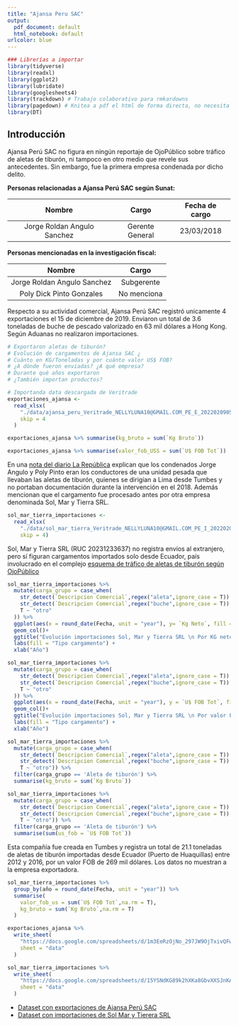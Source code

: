 ```yaml
---
title: "Ajansa Peru SAC"
output:
  pdf_document: default
  html_notebook: default
urlcolor: blue
---
```


```r
### Librerías a importar
library(tidyverse)
library(readxl)
library(ggplot2)
library(lubridate)
library(googlesheets4)
library(trackdown) # Trabajo colaborativo para rmkardowns
library(pagedown) # Knitea a pdf el html de forma directa, no necesita latex
library(DT)
```

## Introducción

Ajansa Perú SAC no figura en ningún reportaje de OjoPúblico sobre tráfico de aletas de tiburón, ni tampoco en otro medio que revele sus antecedentes. Sin embargo, fue la primera empresa condenada por dicho delito. 

**Personas relacionadas a Ajansa Perú SAC según Sunat:**

| Nombre | Cargo | Fecha de cargo |
|  :---: |:----: | :----: |
| Jorge Roldan Angulo Sanchez | Gerente General | 23/03/2018 | 

 
**Personas mencionadas en la investigación fiscal:**

| Nombre | Cargo |
| :----: |:----: |
| Jorge Roldan Angulo Sanchez | Subgerente |
| Poly Dick Pinto Gonzales | No menciona |

Respecto a su actividad comercial, Ajansa Perú SAC registró unicamente 4 exportaciones el 15 de diciembre de 2019. Enviaron un total de 3.6 toneladas de buche de pescado valorizado en 63 mil dólares a Hong Kong. Según Aduanas no realizaron importaciones.

```r
# Exportaron aletas de tiburón?
# Evolución de cargamentos de Ajansa SAC ¿
# Cuánto en KG/Toneladas y por cuánto valor US$ FOB? 
# ¿A dónde fueron enviadas? ¿A qué empresa?
# Durante qué años exportaron
# ¿También importan productos?
```

```r
# Importanda data descargada de Veritrade
exportaciones_ajansa <-
  read_xlsx(
    "./data/ajansa_peru_Veritrade_NELLYLUNA10@GMAIL.COM_PE_E_20220209053141.xlsx",
    skip = 4
  )
```

```r
exportaciones_ajansa %>% summarise(kg_bruto = sum(`Kg Bruto`))
```
```r
exportaciones_ajansa %>% summarise(valor_fob_USS = sum(`U$ FOB Tot`))
```

En una [nota del diario La República](https://larepublica.pe/sociedad/2022/02/01/chimbote-dictan-4-anos-de-carcel-para-traficantes-de-aleta-de-tiburon-lrnd/) explican que los condenados Jorge Angulo y Poly Pinto
eran los conductores de una unidad pesada que llevaban las aletas de tiburón, quienes se dirigían a Lima desde Tumbes y no portaban documentación durante la intervención en el 2018. Además mencionan que el cargamento fue procesado antes por otra empresa denominada Sol, Mar y Tierra SRL.

```r
sol_mar_tierra_importaciones <-
  read_xlsx(
    "./data/sol_mar_tierra_Veritrade_NELLYLUNA10@GMAIL.COM_PE_I_20220209060618.xlsx",
    skip = 4)
```


Sol, Mar y Tierra SRL (RUC 20231233637) no registra envíos al extranjero, pero sí 
figuran cargamentos importados solo desde Ecuador, país involucrado en el complejo 
[esquema de tráfico de aletas de tiburón según OjoPúblico](https://ojo-publico.com/1056/companias-de-hong-kong-compran-aletas-de-tiburon-de-origen-sospechoso-en-peru)

```r
sol_mar_tierra_importaciones %>% 
  mutate(carga_grupo = case_when(
    str_detect(`Descripcion Comercial`,regex("aleta",ignore_case = T)) ~ "Aleta de tiburón",
    str_detect(`Descripcion Comercial`,regex("buche",ignore_case = T)) ~ "Buche de pescado",
    T ~ "otro"
  )) %>% 
  ggplot(aes(x = round_date(Fecha, unit = "year"), y= `Kg Neto`, fill = carga_grupo)) +
  geom_col()+
  ggtitle("Evolución importaciones Sol, Mar y Tierra SRL \n Por KG neto")+
  labs(fill = "Tipo cargamento") +
  xlab("Año") 
```
```r
sol_mar_tierra_importaciones %>% 
  mutate(carga_grupo = case_when(
    str_detect(`Descripcion Comercial`,regex("aleta",ignore_case = T)) ~ "Aleta de tiburón",
    str_detect(`Descripcion Comercial`,regex("buche",ignore_case = T)) ~ "Buche de pescado",
    T ~ "otro"
  )) %>% 
  ggplot(aes(x = round_date(Fecha, unit = "year"), y = `U$ FOB Tot`, fill = carga_grupo)) +
  geom_col()+
  ggtitle("Evolución importaciones Sol, Mar y Tierra SRL \n Por valor FOB US$")+
  labs(fill = "Tipo cargamento") +
  xlab("Año")
```
```r
sol_mar_tierra_importaciones %>% 
  mutate(carga_grupo = case_when(
    str_detect(`Descripcion Comercial`,regex("aleta",ignore_case = T)) ~ "Aleta de tiburón",
    str_detect(`Descripcion Comercial`,regex("buche",ignore_case = T)) ~ "Buche de pescado",
    T ~ "otro")) %>% 
  filter(carga_grupo == 'Aleta de tiburón') %>% 
  summarise(kg_bruto = sum(`Kg Bruto`))
```
```r
sol_mar_tierra_importaciones %>% 
  mutate(carga_grupo = case_when(
    str_detect(`Descripcion Comercial`,regex("aleta",ignore_case = T)) ~ "Aleta de tiburón",
    str_detect(`Descripcion Comercial`,regex("buche",ignore_case = T)) ~ "Buche de pescado",
    T ~ "otro")) %>% 
  filter(carga_grupo == 'Aleta de tiburón') %>% 
  summarise(sum(us_fob = `U$ FOB Tot`))
```

Esta compañía fue creada en Tumbes y registra un total de 21.1 toneladas de aletas
de tiburón importadas desde Ecuador (Puerto de Huaquillas) entre 2012 y 2016, por un valor FOB de 269 mil 
dólares. Los datos no muestran a la empresa exportadora.

```r
sol_mar_tierra_importaciones %>% 
  group_by(año = round_date(Fecha, unit = "year")) %>% 
  summarise(
    valor_fob_us = sum(`U$ FOB Tot`,na.rm = T),
    kg_bruto = sum(`Kg Bruto`,na.rm = T)
  ) 
```
```r
exportaciones_ajansa %>% 
  write_sheet(
    "https://docs.google.com/spreadsheets/d/1m3EeRzOjNo_297JW9OjTxivQFwQnVz8Q95Y_Pb0Xnfk/edit#gid=0",
    sheet = "data"
  )

sol_mar_tierra_importaciones %>% 
  write_sheet(
    "https://docs.google.com/spreadsheets/d/15YSNdKG89k2hXKa8GbvXXSJnKAZwjbFVHwG0-v7EiQI/edit#gid=0",
    sheet = "data"
  )
```

- [Dataset con exportaciones de Ajansa Perú SAC](https://docs.google.com/spreadsheets/d/1m3EeRzOjNo_297JW9OjTxivQFwQnVz8Q95Y_Pb0Xnfk/edit#gid=0)
- [Dataset con importaciones de Sol Mar y Tierera SRL](https://docs.google.com/spreadsheets/d/15YSNdKG89k2hXKa8GbvXXSJnKAZwjbFVHwG0-v7EiQI/edit#gid=2057255506)




